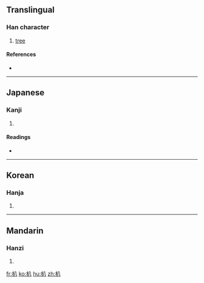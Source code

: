 ==Translingual==

===Han character===
{{Han char|rn=75|rad=木|as=02|sn=6|four=4890<sub>0</sub>|canj=木金 (DC)}}

# [[tree]]

====References====
* {{Han ref|kx=0510.030|dkj=14427|hdz=21155.020|uh=6733|ud=26419|bh=C9F6|bd=51702}}

----

==Japanese==

===Kanji===
{{ja-kanji|grade=|rs=木02}}

# {{defn|Japanese}}

====Readings====
* {{ja-readings|on=[[はつ]] (hatsu), [[はっち]] (hatchi)|kun=[[えぶり]] (eburi)}}

----

==Korean==

===Hanja===
{{ko-hanja|hangeul=파|eumhun=|rv=pa|mr=p'a|y=pha}}

# {{defn|Korean}}

----

==Mandarin==

===Hanzi===
{{cmn-hanzi|pin=[[bā]] ([[ba1]])|wg=pa<sup>1</sup>}}

# {{defn|Mandarin}}

[[fr:朳]]
[[ko:朳]]
[[hu:朳]]
[[zh:朳]]